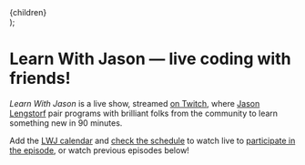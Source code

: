   <div
    style={{
      margin: '24px auto',
      maxWidth: 700,
      textAlign: 'center',
      '@media (min-width: 750px)': { margin: '64px auto' },
    }}
  >
    {children}
  </div>
);

# Learn With Jason — live coding with friends!

_Learn With Jason_ is a live show, streamed [on Twitch][twitch], where [Jason Lengstorf][jason] pair programs with brilliant folks from the community to learn something new in 90 minutes.

Add the [LWJ calendar][cal] and [check the schedule](/schedule/) to watch live to [participate in the episode](/participate/), or watch previous episodes below!

[twitch]: https://twitch.tv/jlengstorf
[jason]: https://lengstorf.com
[cal]: https://jason.af/lwj-calendar
